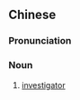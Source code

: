 {{also|调查员}}
==Chinese==
{{zh-forms|s=调查员|type=21}}

===Pronunciation===
{{zh-pron
|m=diàocháyuán
|cat=n
}}

===Noun===
{{zh-noun}}

# [[investigator]]